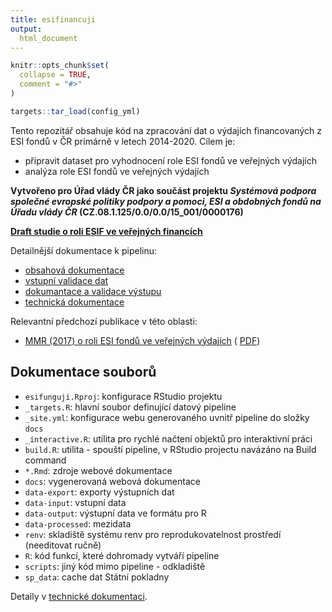 ```yaml
---
title: esifinancuji
output: 
  html_document
---
```


<!-- README.md is generated from README.Rmd. Please edit that file -->

```r
knitr::opts_chunk$set(
  collapse = TRUE,
  comment = "#>"
)

targets::tar_load(config_yml)
```

<!-- badges: start -->
<!-- badges: end -->

Tento repozitář obsahuje kód na zpracování dat o výdajích financovaných z ESI fondů v ČR primárně v letech 2014-2020. Cílem je:


- připravit dataset pro vyhodnocení role ESI fondů ve veřejných výdajích
- analýza role ESI fondů ve veřejných výdajích

**Vytvořeno pro Úřad vlády ČR jako součást projektu *Systémová podpora společné evropské politiky podpory a pomoci, ESI a obdobných fondů na Úřadu vlády ČR* (CZ.08.1.125/0.0/0.0/15_001/0000176)**

**[Draft studie o roli ESIF ve veřejných financích](s_pokladna.html)**

Detailnější dokumentace k pipelinu:

- [obsahová dokumentace](s_doc.html)
- [vstupní validace dat](s_inputchecks.html)
- [dokumantace a validace výstupu](s_output.html)
- [technická dokumentace](dev.html)

Relevantní předchozí publikace v této oblasti:

- [MMR (2017) o roli ESI fondů ve veřejných výdajích](https://dotaceeu.cz/cs/evropske-fondy-v-cr/narodni-organ-pro-koordinaci/evaluace/knihovna-evaluaci/verejne-vydaje-a-fondy-eu-2007%e2%80%932015) ( [PDF](https://dotaceeu.cz/Dotace/media/SF/NOK/Evaluace/Evalua%c4%8dn%c3%ad%20knihovna/2017/Adicionalita/Verejne-vydaje-a-fondy-EU-final-public_1.pdf))

## Dokumentace souborů

- `esifunguji.Rproj`: konfigurace RStudio projektu 
- `_targets.R`: hlavní soubor definující datový pipeline
- `_site.yml`: konfigurace webu generovaného uvnitř pipeline do složky `docs`
- `_interactive.R`: utilita pro rychlé načtení objektů pro interaktivní práci
- `build.R`: utilita - spouští pipeline, v RStudio projectu navázáno na Build command
- `*.Rmd`: zdroje webové dokumentace
- `docs`: vygenerovaná webová dokumentace
- `data-export`: exporty výstupních dat
- `data-input`: vstupní data
- `data-output`: výstupní data ve formátu pro R
- `data-processed`: mezidata
- `renv`: skladiště systému renv pro reprodukovatelnost prostředí (needitovat ručně)
- `R`: kód funkcí, které dohromady vytváří pipeline
- `scripts`: jiný kód mimo pipeline - odkladiště
- `sp_data`: cache dat Státní pokladny

Detaily v [technické dokumentaci](dev.html).
